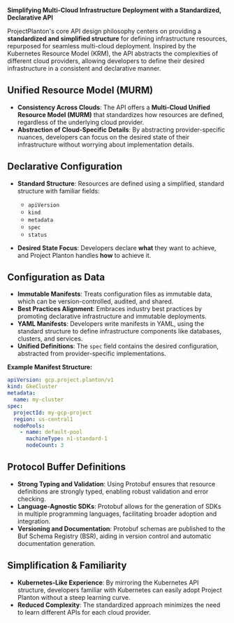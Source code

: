 **Simplifying Multi-Cloud Infrastructure Deployment with a Standardized, Declarative API**

ProjectPlanton's core API design philosophy centers on providing a **standardized and simplified structure** for defining infrastructure resources, repurposed for seamless multi-cloud deployment. Inspired by the Kubernetes Resource Model (KRM), the API abstracts the complexities of different cloud providers, allowing developers to define their desired infrastructure in a consistent and declarative manner.

## Unified Resource Model (MURM)

- **Consistency Across Clouds**: The API offers a **Multi-Cloud Unified Resource Model (MURM)** that standardizes how resources are defined, regardless of the underlying cloud provider.
- **Abstraction of Cloud-Specific Details**: By abstracting provider-specific nuances, developers can focus on the desired state of their infrastructure without worrying about implementation details.

## Declarative Configuration

- **Standard Structure**: Resources are defined using a simplified, standard structure with familiar fields:
    - `apiVersion`
    - `kind`
    - `metadata`
    - `spec`
    - `status`

- **Desired State Focus**: Developers declare **what** they want to achieve, and Project Planton handles **how** to achieve it.

## Configuration as Data

- **Immutable Manifests**: Treats configuration files as immutable data, which can be version-controlled, audited, and shared.
- **Best Practices Alignment**: Embraces industry best practices by promoting declarative infrastructure and immutable deployments.
- **YAML Manifests**: Developers write manifests in YAML, using the standard structure to define infrastructure components like databases, clusters, and services.
- **Unified Definitions**: The `spec` field contains the desired configuration, abstracted from provider-specific implementations.

**Example Manifest Structure:**

```yaml
apiVersion: gcp.project.planton/v1
kind: GkeCluster
metadata:
  name: my-cluster
spec:
  projectId: my-gcp-project
  region: us-central1
  nodePools:
    - name: default-pool
      machineType: n1-standard-1
      nodeCount: 3
```

## Protocol Buffer Definitions

- **Strong Typing and Validation**: Using Protobuf ensures that resource definitions are strongly typed, enabling robust validation and error checking.
- **Language-Agnostic SDKs**: Protobuf allows for the generation of SDKs in multiple programming languages, facilitating broader adoption and integration.
- **Versioning and Documentation**: Protobuf schemas are published to the Buf Schema Registry (BSR), aiding in version control and automatic documentation generation.

## Simplification & Familiarity

- **Kubernetes-Like Experience**: By mirroring the Kubernetes API structure, developers familiar with Kubernetes can easily adopt Project Planton without a steep learning curve.
- **Reduced Complexity**: The standardized approach minimizes the need to learn different APIs for each cloud provider.
